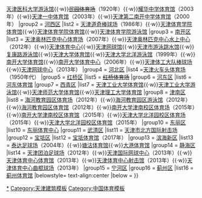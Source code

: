 {{Navbox
|name  = 天津市体育场馆
|title = 天津市主要体育场馆
|titlestyle = 
|image =
|style = text-align:left;
|groupstyle =  text-align:center;
|state = {{{state<includeonly>|collapsed</includeonly>}}}
|above =
|group1 = [[和平区 (天津市)|和平区]]
|list1 =[[天津人民体育馆]]（1954年）{{·w}}[[天津医科大学游泳馆]]{{·w}}<s>[[民园体育场]]</s>（1920年）{{·w}}[[耀华中学体育馆]]（2003年）{{·w}}[[天津一中体育馆]]（2003年）{{·w}}[[天津第二南开中学体育馆]]（2000年）
|group2 = [[河西区 (天津市)|河西区]]
|list2 = [[天津道奇棒球场]]（1986年）{{·w}}[[天津体育学院体育馆]]{{·w}}[[天津体育学院体育馆]]{{·w}}[[天津体育学院游泳馆]]
|group3 = [[南开区]]
|list3 = [[天津奥林匹克中心体育场]]（2007年）{{·w}}[[天津奥林匹克中心水上中心]]（2012年）{{·w}}[[天津体育中心]]{{·w}}[[天津网球馆]]{{·w}}[[天津市游泳跳水馆]]{{·w}}[[复康路游泳馆]]{{·w}}[[天津大学体育馆]]{{·w}}[[天津大学北洋游泳馆]]（1999年）{{·w}}[[南开大学体育馆]]{{·w}}[[南开大学体育中心]]（2006年）{{·w}}[[天津体工大队棒球场]]{{·w}}[[天津网球中心]]（2013年）
|group4 = [[河北区]]
|list4 =[[天津火车头体育场]]（1950年代）
|group5 = [[红桥区]]
|list5 = <s>[[红桥体育场]]</s>
|group6 = [[河东区 (天津市)|河东区]]
|list6 = [[河东体育馆]]
|group7 = [[西青区]]
|list7 = [[天津工业大学体育馆]]{{·w}}[[天津工业大学游泳馆]]{{·w}}[[天津师范大学体育馆]]{{·w}}[[天津理工大学体育馆]]
|group8 = [[津南区]]
|list8 = [[海河教育园体育中心|海河教育园区体育场]]（2012年）{{·w}}[[海河教育园体育中心|海河教育园区游泳馆]]（2012年）{{·w}}[[海河教育园体育中心|海河教育园区体育馆]]（2012年）{{·w}}[[南开大学津南校区体育场]]（2015年）{{·w}}[[南开大学津南校区体育馆]]（2015年）{{·w}}[[天津大学北洋园校区体育场]]（2015年）{{·w}}[[天津大学北洋园校区体育馆]]（2015年）
<!---|group9 = [[北辰区]]
|list9 = --->
|group10 = [[东丽区]]
|list10 = [[东丽体育中心]]
|group11 = [[武清区]]
|list11 = [[天津市北方国际射击场]]
|group12 = [[宝坻区]]
|list12 = [[宝坻体育馆]]（2017年）
|group13 = [[滨海新区]]
|list13 = [[泰达足球场]]（2004年）{{·w}}[[塘沽体育馆]]{{·w}}[[大港体育馆]]
|group14 = [[静海区]]
|list14 = [[天津团泊足球场]]（2012年）{{·w}}[[天津国际网球中心]]（2013年）{{·w}}[[天津体育中心体育馆]]（2013年）{{·w}}[[天津体育中心射击馆]]（2013年）{{·w}}[[天津体育中心曲棍球场]]（2013年）
|group15 = [[宁河区]]
<!---|list15 = --->
|group16 = [[蓟州区]]
|list16 = [[蓟州体育馆]]
|belowstyle= text-align:center
|below = 
}}
<noinclude>
[[Category:天津体育场馆|*]]
[[Category:天津建筑模板]]
[[Category:中国体育模板]]
</noinclude>